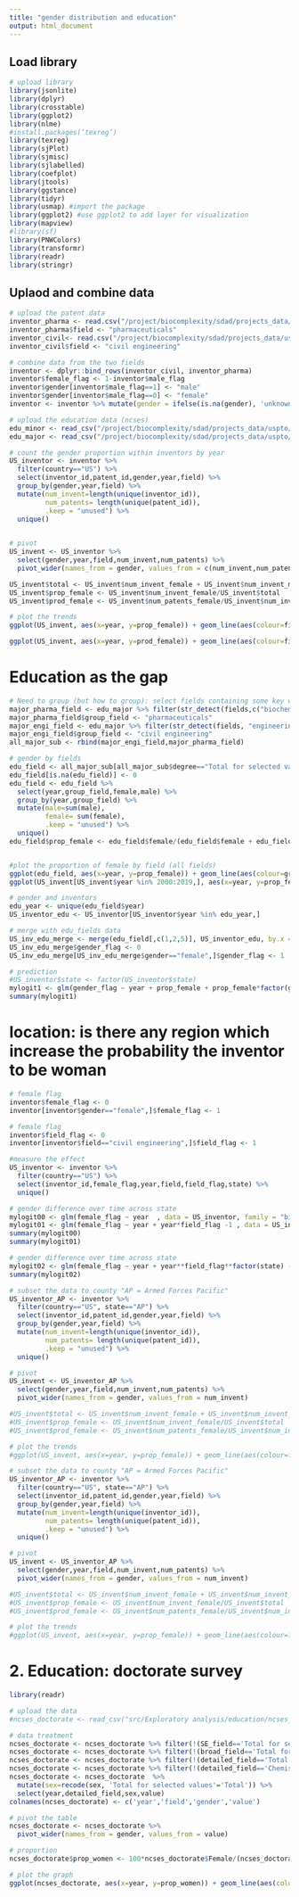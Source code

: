 ```yaml
---
title: "gender distribution and education"
output: html_document
---
```


## Load library
```r
# upload library
library(jsonlite)
library(dplyr)
library(crosstable)
library(ggplot2)
library(nlme)
#install.packages(‘texreg’)
library(texreg)
library(sjPlot)
library(sjmisc)
library(sjlabelled)
library(coefplot)
library(jtools)
library(ggstance)
library(tidyr)
library(usmap) #import the package
library(ggplot2) #use ggplot2 to add layer for visualization
library(mapview)
#library(sf)
library(PNWColors)
library(transformr)
library(readr)
library(stringr)
```

## Uplaod and combine data
```r
# upload the patent data
inventor_pharma <- read.csv("/project/biocomplexity/sdad/projects_data/uspto/PatentsView/working/pharma_pat_inv_loc.csv")
inventor_pharma$field <- "pharmaceuticals"
inventor_civil<- read.csv("/project/biocomplexity/sdad/projects_data/uspto/PatentsView/working/civil_pat_inv_loc.csv")
inventor_civil$field <- "civil engineering"

# combine data from the two fields
inventor <- dplyr::bind_rows(inventor_civil, inventor_pharma)
inventor$female_flag <- 1-inventor$male_flag
inventor$gender[inventor$male_flag==1] <- "male"
inventor$gender[inventor$male_flag==0] <- "female"
inventor <- inventor %>% mutate(gender = ifelse(is.na(gender), 'unknown', gender))

# upload the education data (ncses)
edu_minor <- read_csv("/project/biocomplexity/sdad/projects_data/uspto/PatentsView/working/ncses_minor_recent_degree.csv", col_types = cols(female = col_number(), male = col_number()))
edu_major <- read_csv("/project/biocomplexity/sdad/projects_data/uspto/PatentsView/working/ncses_major_recent_degree.csv", col_types = cols(female = col_number(), male = col_number()))
```


```r
# count the gender proportion within inventors by year
US_inventor <- inventor %>% 
  filter(country=="US") %>%
  select(inventor_id,patent_id,gender,year,field) %>%
  group_by(gender,year,field) %>% 
  mutate(num_invent=length(unique(inventor_id)), 
         num_patents= length(unique(patent_id)),
         .keep = "unused") %>%
  unique()

  
# pivot
US_invent <- US_inventor %>% 
  select(gender,year,field,num_invent,num_patents) %>%
  pivot_wider(names_from = gender, values_from = c(num_invent,num_patents))

US_invent$total <- US_invent$num_invent_female + US_invent$num_invent_male + US_invent$num_invent_unknown
US_invent$prop_female <- US_invent$num_invent_female/US_invent$total
US_invent$prod_female <- US_invent$num_patents_female/US_invent$num_invent_female

# plot the trends
ggplot(US_invent, aes(x=year, y=prop_female)) + geom_line(aes(colour=field))

ggplot(US_invent, aes(x=year, y=prod_female)) + geom_line(aes(colour=field))


```

# Education as the gap
```r
# Need to group (but how to group): select fields containing some key words. (pharma and engineering) "Chemistry", ,"chemistry"
major_pharma_field <- edu_major %>% filter(str_detect(fields,c("biochemistry","Pharmacy","Pharmacology")))
major_pharma_field$group_field <- "pharmaceuticals"
major_engi_field <- edu_major %>% filter(str_detect(fields, "engineering"))
major_engi_field$group_field <- "civil engineering"
all_major_sub <- rbind(major_engi_field,major_pharma_field)

# gender by fields
edu_field <- all_major_sub[all_major_sub$degree=="Total for selected values", c("year","fields","group_field","male","female")]
edu_field[is.na(edu_field)] <- 0
edu_field <- edu_field %>% 
  select(year,group_field,female,male) %>%
  group_by(year,group_field) %>%
  mutate(male=sum(male), 
         female= sum(female),
         .keep = "unused") %>%
  unique()
edu_field$prop_female <- edu_field$female/(edu_field$female + edu_field$male)


#plot the proportion of female by field (all fields)
ggplot(edu_field, aes(x=year, y=prop_female)) + geom_line(aes(colour=group_field))
ggplot(US_invent[US_invent$year %in% 2000:2019,], aes(x=year, y=prop_female)) + geom_line(aes(colour=field))

```

```r
# gender and inventors
edu_year <- unique(edu_field$year)
US_inventor_edu <- US_inventor[US_inventor$year %in% edu_year,]

# merge with edu_fields data
US_inv_edu_merge <- merge(edu_field[,c(1,2,5)], US_inventor_edu, by.x = c("year","group_field"), by.y = c("year","field"), all.x = TRUE)
US_inv_edu_merge$gender_flag <- 0
US_inv_edu_merge[US_inv_edu_merge$gender=="female",]$gender_flag <- 1

# prediction
#US_inventor$state <- factor(US_inventor$state)
mylogit1 <- glm(gender_flag ~ year + prop_female + prop_female*factor(group_field), data = US_inv_edu_merge, family = "binomial")
summary(mylogit1)
```


# location: is there any region which increase the probability the inventor to be woman
```r
# female flag
inventor$female_flag <- 0
inventor[inventor$gender=="female",]$female_flag <- 1

# female flag
inventor$field_flag <- 0
inventor[inventor$field=="civil engineering",]$field_flag <- 1

#measure the effect
US_inventor <- inventor %>% 
  filter(country=="US") %>%
  select(inventor_id,female_flag,year,field,field_flag,state) %>%
  unique()

# gender difference over time across state
mylogit00 <- glm(female_flag ~ year  , data = US_inventor, family = "binomial")
mylogit01 <- glm(female_flag ~ year + year*field_flag -1 , data = US_inventor, family = "binomial")
summary(mylogit00)
summary(mylogit01)
```


```r
# gender difference over time across state
mylogit02 <- glm(female_flag ~ year + year**field_flag**factor(state) -1 , data = US_inventor, family = "binomial")
summary(mylogit02)
```


```r
# subset the data to county "AP = Armed Forces Pacific" 
US_inventor_AP <- inventor %>% 
  filter(country=="US", state=="AP") %>%
  select(inventor_id,patent_id,gender,year,field) %>%
  group_by(gender,year,field) %>% 
  mutate(num_invent=length(unique(inventor_id)), 
         num_patents= length(unique(patent_id)),
         .keep = "unused") %>%
  unique()

# pivot
US_invent <- US_inventor_AP %>% 
  select(gender,year,field,num_invent,num_patents) %>%
  pivot_wider(names_from = gender, values_from = num_invent)

#US_invent$total <- US_invent$num_invent_female + US_invent$num_invent_male + US_invent$num_invent_unknown
#US_invent$prop_female <- US_invent$num_invent_female/US_invent$total
#US_invent$prod_female <- US_invent$num_patents_female/US_invent$num_invent_female

# plot the trends
#ggplot(US_invent, aes(x=year, y=prop_female)) + geom_line(aes(colour=field))

```





```r
# subset the data to county "AP = Armed Forces Pacific" 
US_inventor_AP <- inventor %>% 
  filter(country=="US", state=="AP") %>%
  select(inventor_id,patent_id,gender,year,field) %>%
  group_by(gender,year,field) %>% 
  mutate(num_invent=length(unique(inventor_id)), 
         num_patents= length(unique(patent_id)),
         .keep = "unused") %>%
  unique()

# pivot
US_invent <- US_inventor_AP %>% 
  select(gender,year,field,num_invent,num_patents) %>%
  pivot_wider(names_from = gender, values_from = num_invent)

#US_invent$total <- US_invent$num_invent_female + US_invent$num_invent_male + US_invent$num_invent_unknown
#US_invent$prop_female <- US_invent$num_invent_female/US_invent$total
#US_invent$prod_female <- US_invent$num_patents_female/US_invent$num_invent_female

# plot the trends
#ggplot(US_invent, aes(x=year, y=prop_female)) + geom_line(aes(colour=field))

```

# 2. Education: doctorate survey
```r
library(readr)

# upload the data
#ncses_doctorate <- read_csv("src/Exploratory analysis/education/ncses_doctorate.csv")

# data treatment
ncses_doctorate <- ncses_doctorate %>% filter(!(SE_field=='Total for selected values'))
ncses_doctorate <- ncses_doctorate %>% filter(!(broad_field=='Total for selected values'))
ncses_doctorate <- ncses_doctorate %>% filter(!(detailed_field=='Total for selected values'))
ncses_doctorate <- ncses_doctorate %>% filter(!(detailed_field=='Chemistry+D16'))
ncses_doctorate <- ncses_doctorate  %>% 
  mutate(sex=recode(sex, 'Total for selected values'='Total')) %>%
  select(year,detailed_field,sex,value)
colnames(ncses_doctorate) <- c('year','field','gender','value')

# pivot the table
ncses_doctorate <- ncses_doctorate %>% 
  pivot_wider(names_from = gender, values_from = value)

# proportion
ncses_doctorate$prop_women <- 100*ncses_doctorate$Female/(ncses_doctorate$Total)

# plot the graph
ggplot(ncses_doctorate, aes(x=year, y=prop_women)) + geom_line(aes(colour=field)) + labs(x = "year", y="proportion of women", title ="proportion of women across fields") #+ ylim(10, 50)
```


